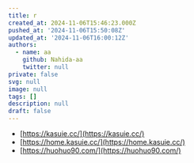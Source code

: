 ```yaml
---
title: r
created_at: 2024-11-06T15:46:23.000Z
pushed_at: '2024-11-06T15:50:08Z'
updated_at: '2024-11-06T16:00:12Z'
authors:
  - name: aa
    github: Nahida-aa
    twitter: null
private: false
svg: null
image: null
tags: []
description: null
draft: false
---
```


- [https://kasuie.cc/](https://kasuie.cc/)
- [https://home.kasuie.cc/](https://home.kasuie.cc/)
- [https://huohuo90.com/](https://huohuo90.com/)
